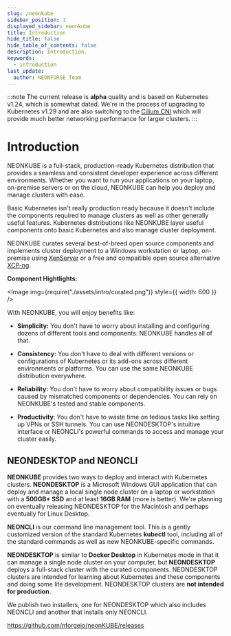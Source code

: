 ```yaml
---
slug: /neonkube
sidebar_position: 1
displayed_sidebar: neonkube
title: Introduction
hide_title: false
hide_table_of_contents: false
description: Introduction.
keywords:
  - introduction
last_update:
  author: NEONFORGE Team
---
```



:::note
The current release is **alpha** quality and is based on Kubernetes v1.24,
which is somewhat dated.  We're in the process of upgrading to Kubernetes
v1.29 and are also switching to the [Cilium CNI](https://cilium.io/get-started/)
which will provide much better networking performance for larger clusters.
:::

# Introduction

NEONKUBE is a full-stack, production-ready Kubernetes distribution that 
provides a seamless and consistent developer experience across different
environments. Whether you want to run your applications on your laptop,
on-premise servers or on the cloud, NEONKUBE can help you deploy and manage
clusters with ease.

Basic Kubernetes isn't really production ready because it doesn't include
the components required to manage clusters as well as other generally useful
features.  Kubernetes distributions like NEONKUBE layer useful components
onto basic Kubernetes and also manage cluster deployment.

NEONKUBE curates several best-of-breed open source components and implements
cluster deployment to a Windows workstation or laptop, on-premise using
[XenServer](https://www.xenserver.com/) or a free and compaitible open source 
alternative [XCP-ng](https://xcp-ng.org/).

**Component Hightlights:**

<Image img={require("./assets/intro/curated.png")} style={{ width: 600 }} />

With NEONKUBE, you will enjoy benefits like:

- **Simplicity:** You don't have to worry about installing and configuring
  dozens of different tools and components. NEONKUBE handles all of that.

- **Consistency:** You don't have to deal with different versions or
  configurations of Kubernetes or its add-ons across different environments or
  platforms. You can use the same NEONKUBE distribution everywhere.

- **Reliability:** You don't have to worry about compatibility issues or bugs
  caused by mismatched components or dependencies. You can rely on NEONKUBE's
  tested and stable components.

- **Productivity**: You don't have to waste time on tedious tasks like setting
  up VPNs or SSH tunnels. You can use NEONDESKTOP's intuitive interface or
  NEONCLI's powerful commands to access and manage your cluster easily.

## NEONDESKTOP and NEONCLI

**NEONKUBE** provides two ways to deploy and interact with Kubernetes clusters.
**NEONDESKTOP** is a Microsoft Windows GUI application that can deploy and manage
a local single node cluster on a laptop or workstation with a **500GB+ SSD** and
at least **16GB RAM** (more is better).  We're planning on eventually releasing
NEONDESKTOP for the Macintosh and perhaps eventually for Linux Desktop.

**NEONCLI** is our command line management tool.  This is a gently customized
version of the standard Kubernetes **kubectl** tool, including all of the standard
commands as well as new NEONKUBE-specific commands.

**NEONDESKTOP** is similar to **Docker Desktop** in Kubernetes mode in that
it can manage a single node cluster on your computer, but **NEONDESKTOP**
deploys a full-stack cluster with the curated components.  NEONDESKTOP 
clusters are intended for learning about Kubernetes and these components
and doing some lite development.  NEONDESKTOP clusters are **not intended
for production**.

We publish two installers, one for NEONDESKTOP which also includes NEONCLI and 
another that installs only NEONCLI.

https://github.com/nforgeio/neonKUBE/releases

